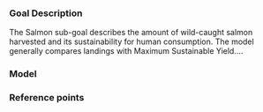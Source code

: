 ### Goal Description

The Salmon sub-goal describes the amount of wild-caught salmon harvested and its sustainability for human consumption. The model generally compares landings with Maximum Sustainable Yield....

### Model 


### Reference points




